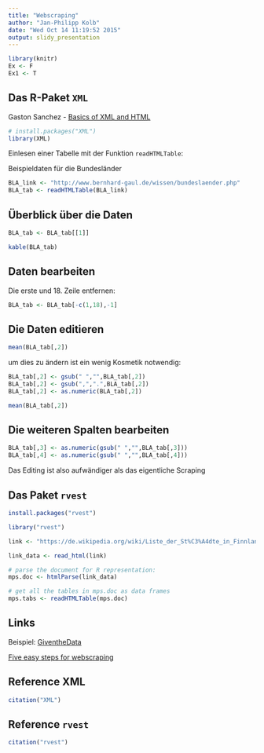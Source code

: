 ```yaml
---
title: "Webscraping"
author: "Jan-Philipp Kolb"
date: "Wed Oct 14 11:19:52 2015"
output: slidy_presentation
---
```



```r
library(knitr)
Ex <- F
Ex1 <- T
```

## Das R-Paket `XML`

Gaston Sanchez - [Basics of XML and HTML](https://www.dropbox.com/s/eyd4t9h7n9fx0du/getting_web_data_r3_basics_xml_html.pdf?dl=0)

```r
# install.packages("XML")
library(XML)
```


Einlesen einer Tabelle mit der Funktion `readHTMLTable`:

Beispieldaten für die Bundesländer
```r
BLA_link <- "http://www.bernhard-gaul.de/wissen/bundeslaender.php"
BLA_tab <- readHTMLTable(BLA_link)
```

## Überblick über die Daten

```r
BLA_tab <- BLA_tab[[1]]
```


```r
kable(BLA_tab)
```


## Daten bearbeiten

Die erste und 18. Zeile entfernen:

```r
BLA_tab <- BLA_tab[-c(1,18),-1]
```


## Die Daten editieren

```r
mean(BLA_tab[,2])
```

um dies zu ändern ist ein wenig Kosmetik notwendig:

```r
BLA_tab[,2] <- gsub(" ","",BLA_tab[,2])
BLA_tab[,2] <- gsub(",",".",BLA_tab[,2])
BLA_tab[,2] <- as.numeric(BLA_tab[,2])
```


```r
mean(BLA_tab[,2])
```


## Die weiteren Spalten bearbeiten

```r
BLA_tab[,3] <- as.numeric(gsub(" ","",BLA_tab[,3]))
BLA_tab[,4] <- as.numeric(gsub(" ","",BLA_tab[,4]))
```

Das Editing ist also aufwändiger als das eigentliche Scraping

## Das Paket `rvest`

```r
install.packages("rvest")
```

```r
library("rvest")

link <- "https://de.wikipedia.org/wiki/Liste_der_St%C3%A4dte_in_Finnland"

link_data <- read_html(link)

# parse the document for R representation:
mps.doc <- htmlParse(link_data)

# get all the tables in mps.doc as data frames
mps.tabs <- readHTMLTable(mps.doc) 
```

## Links

Beispiel: [GiventheData](http://giventhedata.blogspot.de/2012/08/r-and-web-for-beginners-part-iii.html)

[Five easy steps for webscraping](http://www.unt.edu/rss/class/Jon/Benchmarks/ScrapingData_L_JDS_Nov2013.pdf)

## Reference XML

```r
citation("XML")
```

## Reference `rvest`

```r
citation("rvest")
```

